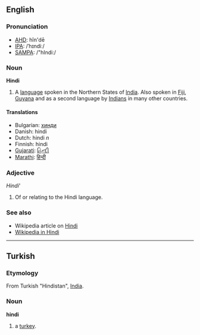 ==English==
===Pronunciation===
*[[w:AHD|AHD]]: hĭn'dē
*[[w:IPA|IPA]]: /ˈhɪndiː/
*[[w:SAMPA|SAMPA]]: /"hIndi:/

===Noun===
'''Hindi'''

# A [[language]] spoken in the Northern States of [[India]].  Also spoken in [[Fiji]], [[Guyana]] and as a second language by [[Indian]]s in many other countries.

====Translations====
*Bulgarian: [[хинди]]
*Danish: hindi
*Dutch: hindi ''n''
*Finnish: hindi
*[[Gujarati]]: [[હિન્દી]] 
*[[Marathi]]: [[हिन्दी]]

===Adjective===
'' Hindi'''

# Of or relating to the Hindi language.


===See also===
*Wikipedia article on [[w:Hindi|Hindi]]
*[http://hi.wikipedia.org Wikipedia in Hindi]
----

==Turkish==
===Etymology===
From Turkish "Hindistan", [[India]].
===Noun===
'''hindi'''

# a [[turkey]].